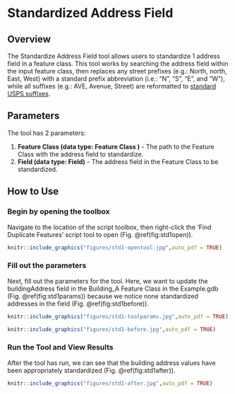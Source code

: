 # Standardized Address Field {#stdAdd1}
## Overview
The Standardize Address Field tool allows users to standardize 1 address field in a feature class. This tool works by searching the address field within the input feature class, then replaces any street prefixes (e.g.: North, north, East, West) with a standard prefix abbreviation (i.e.: "N", "S", "E", and "W"), while all suffixes (e.g.: AVE, Avenue, Street) are reformatted to [standard USPS suffixes](https://github.com/allanbreyes/udacity-data-science/blob/master/p2/data/suffixes.csv).

## Parameters
The tool has 2 parameters:  

1. **Feature Class (data type: Feature Class )** - The path to the Feature Class with the address field to standardize.
2. **Field  (data type: Field)** - The address field in the Feature Class to be standardized.

## How to Use
### Begin by opening the toolbox  
Navigate to the location of the script toolbox, then right-click the 'Find Duplicate Features' script tool to open (Fig. \@ref(fig:std1open)).
```r
knitr::include_graphics("figures/std1-opentool.jpg",auto_pdf = TRUE)
```
###  Fill out the parameters 
Next, fill out the parameters for the tool. Here, we want to update the buildingAddress field in the Building_A Feature Class in the Example.gdb (Fig. \@ref(fig:std1params)) because we notice none standardized addresses in the field (Fig. \@ref(fig:std1before)).
```r
knitr::include_graphics("figures/std1-toolparams.jpg",auto_pdf = TRUE)
```
```r
knitr::include_graphics("figures/std1-before.jpg",auto_pdf = TRUE)
```
###  Run the Tool and View Results
After the tool has run, we can see that the building address values have been appropriately standardized (Fig. \@ref(fig:std1after)).
```r
knitr::include_graphics("figures/std1-after.jpg",auto_pdf = TRUE)
```